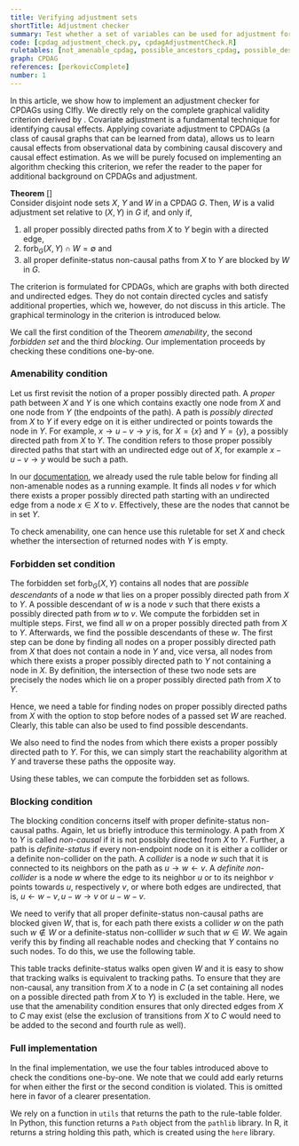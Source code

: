 ```yaml
---
title: Verifying adjustment sets
shortTitle: Adjustment checker
summary: Test whether a set of variables can be used for adjustment for a given CPDAG and sets of treatment and outcome variables. 
code: [cpdag_adjustment_check.py, cpdagAdjustmentCheck.R]
ruletables: [not_amenable_cpdag, possible_ancestors_cpdag, possible_descendants_cpdag, backdoor_connected_cpdag]
graph: CPDAG
references: [perkovicComplete]
number: 1
---
```



In this article, we show how to implement an adjustment checker for CPDAGs using CIfly. We directly rely on the complete graphical validity criterion derived by <Reference id="perkovicComplete" format="author(year)"/>. Covariate adjustment is a fundamental technique for identifying causal effects. Applying covariate adjustment to  CPDAGs (a class of causal graphs that can be learned from data), allows us to learn causal effects from observational data by combining causal discovery and causal effect estimation. As we will be purely focused on implementing an algorithm checking this criterion, we refer the reader to the paper for additional background on CPDAGs and adjustment. 

**Theorem** [<Reference id="perkovicComplete" format="author(year)"/>]    
Consider disjoint node sets $X$, $Y$ and $W$ in a CPDAG $G$. Then, $W$ is a valid adjustment set relative to $(X, Y)$ in $G$ if, and only if,
1. all proper possibly directed paths from $X$ to $Y$ begin with a directed edge,
2. $\text{forb}_G(X, Y) \cap W = \emptyset$ and
3. all proper definite-status non-causal paths from $X$ to $Y$ are blocked by $W$ in $G$.

The criterion is formulated for CPDAGs, which are graphs with both directed and undirected edges. They do not contain directed cycles and satisfy additional properties, which we, however, do not discuss in this article. The graphical terminology in the criterion is introduced below. 

We call the first condition of the Theorem *amenability*, the second *forbidden set* and the third *blocking*. Our implementation proceeds by checking these conditions one-by-one.

### Amenability condition
Let us first revisit the notion of a proper possibly directed path. A *proper* path between $X$ and $Y$ is one which contains exactly one node from $X$ and one node from $Y$ (the endpoints of the path). A path is *possibly directed* from $X$ to $Y$ if every edge on it is either undirected or points towards the node in $Y$. For example, $x \rightarrow u - v \rightarrow y$ is, for $X = \{x\}$ and $Y = \{y\}$, a possibly directed path from $X$ to $Y$. The condition refers to those proper possibly directed paths that start with an undirected edge out of $X$, for example $x - u - v \rightarrow y$ would be such a path. 

In our [documentation](/docs/ciflypy/), we already used the rule table below for finding all non-amenable nodes as a running example. It finds all nodes $v$ for which there exists a proper possibly directed path starting with an undirected edge from a node $x \in X$ to $v$. Effectively, these are the nodes that cannot be in set $Y$. 

<Ruletable id="not_amenable_cpdag" withHeader={true}/>

To check amenability, one can hence use this ruletable for set $X$ and check whether the intersection of returned nodes with $Y$ is empty. 

### Forbidden set condition
The forbidden set $\text{forb}_G(X, Y)$ contains all nodes that are *possible descendants* of a node $w$ that lies on a proper possibly directed path from $X$ to $Y$. A possible descendant of $w$ is a node $v$ such that there exists a possibly directed path from $w$ to $v$. 
We compute the forbidden set in multiple steps. First, we find all $w$ on a proper possibly directed path from $X$ to $Y$. Afterwards, we find the possible descendants of these $w$. The first step can be done by finding all nodes on a proper possibly directed path from $X$ that does not contain a node in $Y$ and, vice versa, all nodes from which there exists a proper possibly directed path to $Y$ not containing a node in $X$. By definition, the intersection of these two node sets are precisely the nodes which lie on a proper possibly directed path from $X$ to $Y$. 

Hence, we need a table for finding nodes on proper possibly directed paths from $X$ with the option to stop before nodes of a passed set $W$ are reached. Clearly, this table can also be used to find possible descendants. 

<Ruletable id="possible_descendants_cpdag" withHeader={true}/>

We also need to find the nodes from which there exists a proper possibly directed path to $Y$. For this, we can simply start the reachability algorithm at $Y$ and traverse these paths the opposite way. 

<Ruletable id="possible_ancestors_cpdag" withHeader={true}/>

Using these tables, we can compute the forbidden set as follows.

<CodeSwitcher>
<CodeHelper slot="python-code" code={
`anc = cf.reach(g, {"X": Y, "W": X}, "./possible_ancestors_cpdag.txt")
des = cf.reach(g, {"X": X, "W": []}, "./possible_descendants_cpdag.txt")
cn = set(anc).intersection(des)
forb = cf.reach(g, {"X": cn}, "./possible_descendants_cpdag.txt")`
} lang="py" title="" />
<CodeHelper slot="r-code" code={
`anc <- reach(cpdag, list("X" = Y, "W" = X), "./possible_ancestors_cpdag.txt")
des <- reach(cpdag, list("X" = X, "W" = c()), "./possible_descendants_cpdag.txt")
cn <- intersect(anc, des)
forb <- reach(cpdag, list("X" = cn), "./possible_descendants_cpdag.txt")`
} lang="r" title="" />
</CodeSwitcher>

### Blocking condition
The blocking condition concerns itself with proper definite-status non-causal paths. Again, let us briefly introduce this terminology. A path from $X$ to $Y$ is called *non-causal* if it is not possibly directed from $X$ to $Y$. Further, a path is *definite-status* if every non-endpoint node on it is either a collider or a definite non-collider on the path. A *collider* is a node $w$ such that it is connected to its neighbors on the path as $u \rightarrow w \leftarrow v$. A *definite non-collider* is a node $w$ where the edge to its neighbor $u$ or to its neighbor $v$ points towards $u$, respectively $v$, or where both edges are undirected, that is, $u \leftarrow w - v,u - w \rightarrow v$ or $u - w - v$. 

We need to verify that all proper definite-status non-causal paths are blocked given $W$, that is, for each path there exists a collider $w$ on the path such $w \not\in W$ or a definite-status non-colllider $w$ such that $w \in W$. We again verify this by finding all reachable nodes and checking that $Y$ contains no such nodes. To do this, we use the following table. 

<Ruletable id="backdoor_connected_cpdag" withHeader={true}/>

This table tracks definite-status walks open given $W$ and it is easy to show that tracking walks is equivalent to tracking paths. To ensure that they are non-causal, any transition from $X$ to a node in $C$ (a set containing all nodes on a possible directed path from $X$ to $Y$) is excluded in the table. Here, we use that the amenability condition ensures that only directed edges from $X$ to $C$ may exist (else the exclusion of transitions from $X$ to $C$ would need to be added to the second and fourth rule as well). 

### Full implementation
In the final implementation, we use the four tables introduced above to check the conditions one-by-one. We note that we could add early returns for when either the first or the second condition is violated. This is omitted here in favor of a clearer presentation. 

We rely on a function in ```utils``` that returns the path to the rule-table folder. In Python, this function returns a ```Path``` object from the ```pathlib``` library. In R, it returns a string holding this path, which is created using the ```here``` library. 

<CodeSwitcher>
	<ExampleCode slot="python-code" id="cpdag_adjustment_check.py"/>
	<ExampleCode slot="r-code" id="cpdagAdjustmentCheck.R"/>
</CodeSwitcher>
